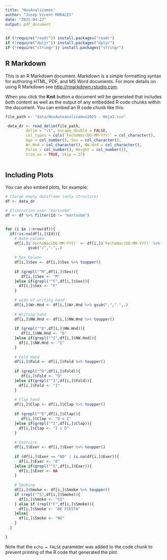 ```yaml
---
title: "NosAnalizamos"
author: "Josep Vicent MORALES"
date: "2025-04-27"
output: pdf_document
---
```


```r
if (!require("readr")) install.packages("readr")
if (!require("dplyr")) install.packages("dplyr")
if (!require("stringr")) install.packages("stringr")
```

## R Markdown

This is an R Markdown document. Markdown is a simple formatting syntax for authoring HTML, PDF, and MS Word documents. For more details on using R Markdown see <http://rmarkdown.rstudio.com>.

When you click the **Knit** button a document will be generated that includes both content as well as the output of any embedded R code chunks within the document. You can embed an R code chunk like this:

```r

file_path <- "data/NosAutoanalizamos2025 - Hoja1.tsv"

 data_dr <- read_delim(file_path, 
         delim = "\t", escape_double = FALSE, 
         col_types = cols(`FechaNac(DD-MM-YYY)` = col_character(), 
         Age = col_number(), Sex = col_character(), 
         Wr.Hnd = col_character(), NW.Hnd = col_character(), 
         Pulse = col_number(), Height = col_number()), 
         trim_ws = TRUE, skip = 27)
 
```

## Including Plots

You can also embed plots, for example:

```r
# Charge empty dataframe (only structure)
df <- data_dr

# Elimination user "martsobm"
df <- df %>% filter(Id != "martsobm")


for (i in 1:nrow(df)){
  if(!is.na(df[i,]$Id)){
    # Date column
    df[i,]$`FechaNac(DD-MM-YYY)` <- df[i,]$`FechaNac(DD-MM-YYY)` %>% 
          gsub("/","-",.)
      
    # Sex Column
    df[i,]$Sex <- df[i,]$Sex %>% toupper()
    
    if (grepl("^M",df[i,]$Sex)){
       df[i,]$Sex <- "M"
    }else if(grepl("^F",df[i,]$Sex)){
      df[i,]$Sex <- "F"
    }
      
    # wide of writing hand
    df[i,]$Wr.Hnd <- df[i,]$Wr.Hnd %>% gsub(",",".",.)
    
    # Writing hand
    df[i,]$NW.Hnd <- df[i,]$NW.Hnd %>% toupper()
    
    if (grepl("^D",df[i,]$NW.Hnd)){
       df[i,]$NW.Hnd <- "D"
    }else if(grepl("^I",df[i,]$NW.Hnd)){
      df[i,]$NW.Hnd <- "I"
    }
    
    # Fold Hand
    df[i,]$Fold <- df[i,]$Fold %>% toupper()
    
    if (grepl("^D",df[i,]$Fold)){
       df[i,]$Fold <- "D"
    }else if(grepl("^I",df[i,]$Fold)){
      df[i,]$Fold <- "I"
    }
    
    # Clap hand
    df[i,]$Clap <- df[i,]$Clap %>% toupper()
    
    if (grepl("^D",df[i,]$Clap)){
       df[i,]$Clap <- "D s I"
    }else if(grepl("^I",df[i,]$Clap)){
      df[i,]$Clap <- "I s D"
    }
    
    # Exercice
    df[i,]$Exer <- df[i,]$Exer %>% toupper()
    
    if (df[i,]$Exer == "NO" | is.na(df[i,]$Exer)){
      df[i,]$Exer <- "0"
    }else if(grepl("^S",df[i,]$Exer)){
      df[i,]$Exer <- NA
    }
    
    # Smoking
    df[i,]$Smoke <- df[i,]$Smoke %>% toupper()
    if (repl("^S",df[i,]$Smoke)){
      df[i,]$Smoke <- "SI"
    } else if (repl("F",df[i,]$Smoke)){
      df[i,]$Smoke <- "DE FIESTA"
    }else{
      df[i,]$Smoke <- "NO"
    }
  }

}
```

Note that the `echo = FALSE` parameter was added to the code chunk to prevent printing of the R code that generated the plot.
